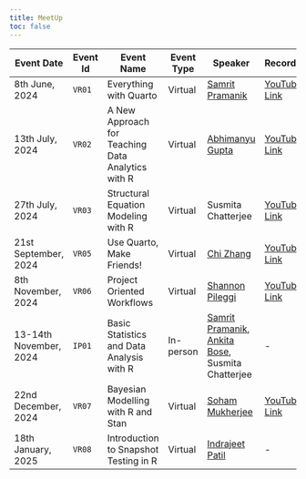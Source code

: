 ```yaml
---
title: MeetUp
toc: false
---
```


::: {style="text-align: center; font-size: 22px"}
| Event Date | Event Id | Event Name | Event Type | Speaker | Recordings |
|------------|------------|------------|------------|------------|------------|
| 8th June, 2024 | `VR01` | Everything with Quarto | Virtual | [Samrit Pramanik](https://samrit.quarto.pub) | [YouTube Link](https://youtu.be/iqbxK5QsB1c) |
| 13th July, 2024 | `VR02` | A New Approach for Teaching Data Analytics with R | Virtual | [Abhimanyu Gupta](https://www.linkedin.com/in/abhimanyu-gupta/) | [YouTube Link](https://youtu.be/QLlLE1Lsr2g) |
| 27th July, 2024 | `VR03` | Structural Equation Modeling with R | Virtual | Susmita Chatterjee | [YouTube Link](https://youtu.be/n2OsrIeoUac) |
| 21st September, 2024 | `VR05` | Use Quarto, Make Friends! | Virtual | [Chi Zhang](https://andreaczhang.github.io/) | [YouTube Link](https://youtu.be/0TEdFZ17FhY) |
| 8th November, 2024 | `VR06` | Project Oriented Workflows | Virtual | [Shannon Pileggi](https://www.pipinghotdata.com/) | [YouTube Link](https://youtu.be/ZuXkeMLjk7s) |
| 13-14th November, 2024 | `IP01` | Basic Statistics and Data Analysis with R | In-person | [Samrit Pramanik](https://samrit.quarto.pub), [Ankita Bose](https://www.linkedin.com/in/abose1998/), Susmita Chatterjee | \- |
| 22nd December, 2024 | `VR07` | Bayesian Modelling with R and Stan | Virtual | [Soham Mukherjee](https://www.linkedin.com/in/soham-mukherjee-33a397146/) | [YouTube Link](https://youtu.be/GUD-V31RORM?si=DO80rdsJ3TGAaNGs) |
| 18th January, 2025 | `VR08` | Introduction to Snapshot Testing in R | Virtual | [Indrajeet Patil](https://sites.google.com/site/indrajeetspatilmorality/) | \- |
:::

